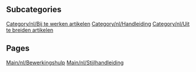 
== Subcategories ==
[[Category/nl/Bij te werken artikelen]]
[[Category/nl/Handleiding]]
[[Category/nl/Uit te breiden artikelen]]

== Pages ==
[[Main/nl/Bewerkingshulp]]
[[Main/nl/Stijlhandleiding]]
